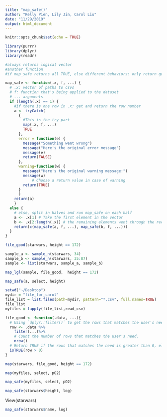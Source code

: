 ```yaml
---
title: "map_safe()"
author: "Kelly Pien, Lily Jin, Carol Liu"
date: "11/29/2019"
output: html_document
---
```


```r
knitr::opts_chunk$set(echo = TRUE)
```

```r
library(purrr)
library(dplyr)
library(readr)
```

```r
#always returns logical vector
#another function
#if map_safe returns all TRUE, else different behaviors: only return good results

map_safe <- function(.x, f, ...) {
  # .x: vector of paths to csvs
  # f: function that's being applied to the dataset
  # ... arguments
  if (length(.x) == 1) {
    #if there is one row in .x: get and return the row number
    a <- tryCatch(
      {
        #This is the try part
        map(.x, f, ...)
        TRUE
      },
      error = function(e) {
        message("Something went wrong")
        message("Here's the original error message")
        message(e)
        return(FALSE)
      },
      warning=function(w) {
        message("Here's the original warning message:")
        message(w)
            # Choose a return value in case of warning
        return(TRUE)
      }
      )
    return(a)
    }
  else {
    # else, split in halves and run map_safe on each half
    a <- .x[1] # Take the first element in the vector
    b <- .x[2:length(.x)] # the remaining elements went through the recursion again
    return(c(map_safe(a, f, ...), map_safe(b, f, ...)))
  }
}
```

```r
file_good(starwars, height == 172)
```


```r
sample_a <- sample_n(starwars, 34)
sample_b <- sample_n(starwars, 35:87)
sample <- list(starwars, sample_a, sample_b)
```

```r
map_lgl(sample, file_good,  height == 172)
```

```r
map_safe(a, select, height)
```

```r
setwd("~/Desktop")
mydir = "file_for_carol"
file_list = list.files(path=mydir, pattern="*.csv", full.names=TRUE)
file_list
myfiles = lapply(file_list,read_csv)
```

```r
file_good <- function(.data, ...){
  # Using `dplyr::filter()` to get the rows that matches the user's need and store them into row.
  row <- .data %>%
    filter(...)%>%
    # Count the number of rows that matches the user's need.
    nrow()
  # Return TRUE if the rows that matches the need is greater than 0, else return FALSE
  isTRUE(row > 0)
}
```

```r
map(starwars, file_good, height == 172)
```

```r
map(myfiles, select, pO2)
```

```r
map_safe(myfiles, select, pO2)
```

```r
map_safe(starwars$height, log)
```
View(starwars)

```r
map_safe(starwars$name, log)
```




